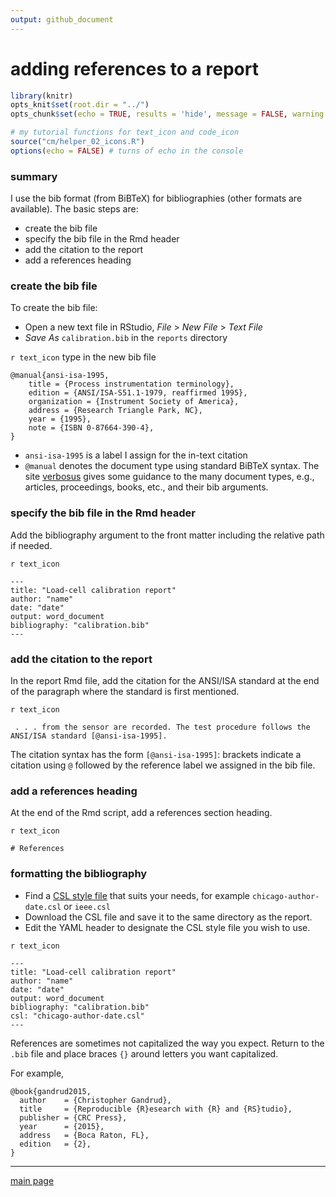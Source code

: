 ```yaml
---
output: github_document
--- 
```


# adding references to a report

```r
library(knitr)
opts_knit$set(root.dir = "../")
opts_chunk$set(echo = TRUE, results = 'hide', message = FALSE, warning = FALSE)
```

```r
# my tutorial functions for text_icon and code_icon
source("cm/helper_02_icons.R")
options(echo = FALSE) # turns of echo in the console
```




### summary 

I use the bib format (from BiBTeX) for bibliographies (other formats are available). The  basic steps are: 

- create the bib file  
- specify the bib file in the Rmd header  
- add the citation to the report  
- add a references heading 



### create the bib file 

To create the bib file: 

- Open a new text file in RStudio, *File* > *New File* > *Text File* 
- *Save As* `calibration.bib` in the `reports` directory 

`r text_icon` type in the new bib file

<pre class="r"><code>@manual{ansi-isa-1995,
    title = {Process instrumentation terminology},
    edition = {ANSI/ISA-S51.1-1979, reaffirmed 1995},
    organization = {Instrument Society of America},
    address = {Research Triangle Park, NC},
    year = {1995},
    note = {ISBN 0-87664-390-4},
}</code></pre>

- `ansi-isa-1995` is a label I assign for the in-text citation 
- `@manual` denotes the document type using standard BiBTeX syntax.  The site  [verbosus](https://verbosus.com/bibtex-style-examples.html) gives some guidance to the many document types, e.g., articles, proceedings, books, etc., and their bib arguments.   




### specify the bib file in the Rmd header

Add the bibliography argument to the front matter including the relative path if needed.  

`r text_icon`

<pre class="r"><code>---
title: "Load-cell calibration report"
author: "name"
date: "date"
output: word_document
bibliography: "calibration.bib"
---</code></pre>

 


### add the citation to the report

In the report Rmd file, add the citation for the ANSI/ISA standard at the end of the paragraph where the standard is first mentioned. 



`r text_icon`

<pre class="r"><code> . . . from the sensor are recorded. The test procedure follows the ANSI/ISA standard [@ansi-isa-1995]. 
</code></pre>

The citation syntax has the form `[@ansi-isa-1995]`: brackets indicate a citation using `@`  followed by the reference label we assigned in the bib file.


 


### add a references heading

At the end of the Rmd script, add a references section heading.

`r text_icon`

<pre class="r"><code># References
</code></pre>


### formatting the bibliography

- Find a [CSL style file](http://citationstyles.org/styles/) that suits your needs, for example `chicago-author-date.csl` or `ieee.csl` 
- Download the CSL file and save it to the same directory as the report. 
- Edit the YAML header to designate the CSL style file you wish to use.  

`r text_icon`

<pre class="r"><code>---
title: "Load-cell calibration report"
author: "name"
date: "date"
output: word_document
bibliography: "calibration.bib"
csl: "chicago-author-date.csl"
---</code></pre>

References are sometimes not capitalized the way you expect. Return to the `.bib` file and place braces `{}` around letters you want capitalized. 

For example, 

```
@book{gandrud2015,
  author    = {Christopher Gandrud}, 
  title     = {Reproducible {R}esearch with {R} and {RS}tudio},
  publisher = {CRC Press},
  year      = {2015},
  address   = {Boca Raton, FL},
  edition   = {2},
}
```

---

[main page](../README.md)  
